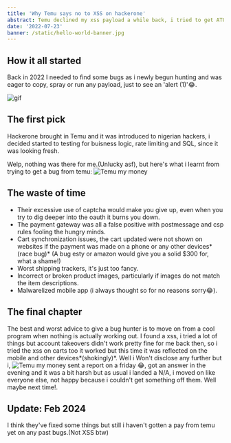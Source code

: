 ```yaml
---
title: 'Why Temu says no to XSS on hackerone'
abstract: Temu declined my xss payload a while back, i tried to get ATO but i got N/A ;)
date: '2022-07-23'
banner: /static/hello-world-banner.jpg
---
```


## How it all started

Back in 2022 I needed to find some bugs as i newly begun hunting and was eager to copy, spray or run any payload, just to see an 
'alert (1)'😂.

![gif](/static/inspiration.gif)

## The first pick

Hackerone brought in Temu and it was introduced to nigerian hackers, i decided started to testing for buisness logic, rate limiting and SQL, since it was looking fresh.

Welp, nothing was there for me.(Unlucky asf), but here's what i learnt from trying to get a bug from temu:
![Temu my money](/static/hello-world-banner.jpg)

## The waste of time

- Their excessive use of captcha would make you give up, even when you try to dig deeper into the oauth it burns you down.
- The payment gateway was all a false positive with postmessage and csp rules fooling the hungry minds.
- Cart synchronization issues, the cart updated were not shown on websites if the payment was made on a phone or any other devices*(race bug)* (A bug esty or amazon would give you a solid $300 for, what a shame!)
- Worst shipping trackers, it's just too fancy.
- Incorrect or broken product images, particularly if images do not match the item descriptions.
- Malwarelized mobile app (i always thought so for no reasons sorry😂).

## The final chapter
The best and worst advice to give a bug hunter is to move on from a cool program when nothing is actually working out. I found a xss, i tried a lot of things but account takeovers didn't work pretty fine for me back then, so i tried the xss on carts too it worked but this time it was reflected on the mobile and other devices*(shokingly)*. Well i Won't disclose any further but i,
![Temu my money](/static/temu.png)
sent a report on a friday 😂, got an answer in the evening and it was a bit harsh but as usual i landed a N/A, i moved on like everyone else, not happy because i couldn't get something off them. Well maybe next time!.

## Update: Feb 2024

I think they've fixed some things but still i haven't gotten a pay from temu yet on any past bugs.(Not XSS btw)
